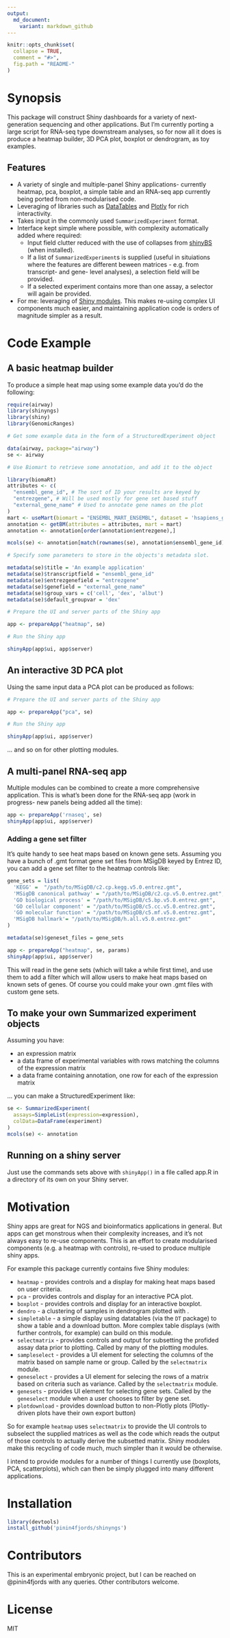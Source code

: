 ```yaml
---
output:
  md_document:
    variant: markdown_github
---
```


<!-- README.md is generated from README.Rmd. Please edit that file -->

```r
knitr::opts_chunk$set(
  collapse = TRUE,
  comment = "#>",
  fig.path = "README-"
)
```

# Synopsis

This package will construct Shiny dashboards for a variety of next-generation sequencing and other applications. But I'm currently porting a large script for RNA-seq type downstream analyses, so for now all it does is produce a heatmap builder, 3D PCA plot, boxplot or dendrogram, as toy examples.   

## Features

* A variety of single and multiple-panel Shiny applications- currently heatmap, pca, boxplot, a simple table and an RNA-seq app currently being ported from non-modularised code.
* Leveraging of libraries such as [DataTables](https://rstudio.github.io/DT/) and [Plotly](https://plot.ly/) for rich interactivity.
* Takes input in the commonly used `SummarizedExperiment` format. 
* Interface kept simple where possible, with complexity automatically added where required:
    * Input field clutter reduced with the use of collapses from [shinyBS](https://ebailey78.github.io/shinyBS/index.html) (when installed).
    * If a list of `SummarizedExperiment`s is supplied (useful in situiations where the features are different beween matrices - e.g. from transcript- and gene- level analyses), a selection field will be provided.
    * If a selected experiment contains more than one assay, a selector will again be provided.
* For me: leveraging of [Shiny modules](http://shiny.rstudio.com/articles/modules.html). This makes re-using complex UI components much easier, and maintaining application code is orders of magnitude simpler as a result.

# Code Example

## A basic heatmap builder

To produce a simple heat map using some example data you'd do the following:

```r
require(airway)
library(shinyngs)
library(shiny)
library(GenomicRanges)

# Get some example data in the form of a StructuredExperiment object

data(airway, package="airway")
se <- airway

# Use Biomart to retrieve some annotation, and add it to the object

library(biomaRt)
attributes <- c(
  "ensembl_gene_id", # The sort of ID your results are keyed by
  "entrezgene", # Will be used mostly for gene set based stuff
  "external_gene_name" # Used to annotate gene names on the plot
)
mart <- useMart(biomart = "ENSEMBL_MART_ENSEMBL", dataset = 'hsapiens_gene_ensembl', host='www.ensembl.org')
annotation <- getBM(attributes = attributes, mart = mart)
annotation <- annotation[order(annotation$entrezgene),]

mcols(se) <- annotation[match(rownames(se), annotation$ensembl_gene_id),]

# Specify some parameters to store in the objects's metadata slot. 

metadata(se)$title = 'An example application'
metadata(se)$transcriptfield = "ensembl_gene_id" 
metadata(se)$entrezgenefield = "entrezgene"
metadata(se)$genefield = "external_gene_name"
metadata(se)$group_vars = c('cell', 'dex', 'albut') 
metadata(se)$default_groupvar = 'dex'

# Prepare the UI and server parts of the Shiny app

app <- prepareApp("heatmap", se)

# Run the Shiny app

shinyApp(app$ui, app$server)
```

## An interactive 3D PCA plot

Using the same input data a PCA plot can be produced as follows:

```r

# Prepare the UI and server parts of the Shiny app

app <- prepareApp("pca", se)

# Run the Shiny app

shinyApp(app$ui, app$server)
```

... and so on for other plotting modules.

## A multi-panel RNA-seq app

Multiple modules can be combined to create a more comprehensive application. This is what's been done for the RNA-seq app (work in progress- new panels being added all the time):

```r
app <- prepareApp('rnaseq', se)
shinyApp(app$ui, app$server)
```

### Adding a gene set filter

It's quite handy to see heat maps based on known gene sets. Assuming you have a bunch of .gmt format gene set files from MSigDB keyed by Entrez ID, you can add a gene set filter to the heatmap controls like:

```r
gene_sets = list(
  'KEGG' =  "/path/to/MSigDB/c2.cp.kegg.v5.0.entrez.gmt",
  'MSigDB canonical pathway' = "/path/to/MSigDB/c2.cp.v5.0.entrez.gmt",
  'GO biological process' = "/path/to/MSigDB/c5.bp.v5.0.entrez.gmt",
  'GO cellular component' = "/path/to/MSigDB/c5.cc.v5.0.entrez.gmt",
  'GO molecular function' = "/path/to/MSigDB/c5.mf.v5.0.entrez.gmt",
  'MSigDB hallmark'= "/path/to/MSigDB/h.all.v5.0.entrez.gmt"
)

metadata(se)$geneset_files = gene_sets

app <- prepareApp("heatmap", se, params)
shinyApp(app$ui, app$server)
```

This will read in the gene sets (which will take a while first time), and use them to add a filter which will allow users to make heat maps based on known sets of genes. Of course you could make your own .gmt files with custom gene sets.

## To make your own Summarized experiment objects

Assuming you have: 

* an expression matrix
* a data frame of experimental variables with rows matching the columns of the expression matrix 
* a data frame containing annotation, one row for each of the expression matrix

... you can make a StructuredExperiment like:

```r
se <- SummarizedExperiment(
  assays=SimpleList(expression=expression),
  colData=DataFrame(experiment)
)
mcols(se) <- annotation
```

## Running on a shiny server

Just use the commands sets above with `shinyApp()` in a file called app.R in a directory of its own on your Shiny server.

# Motivation

Shiny apps are great for NGS and bioinformatics applications in general. But apps can get monstrous when their complexity increases, and it's not always easy to re-use components. This is an effort to create modularised components (e.g. a heatmap with controls), re-used to produce multiple shiny apps.

For example this package currently contains five Shiny modules: 

* `heatmap` - provides controls and a display for making heat maps based on user criteria.
* `pca` - provides controls and display for an interactive PCA plot.
* `boxplot` - provides controls and display for an interactive boxplot.
* `dendro` - a clustering of samples in dendrogram plotted with \code{ggdendro}.
* `simpletable` - a simple display using datatables (via the `DT` package) to show a table and a download button. More complex table displays (with further controls, for example) can build on this module.
* `selectmatrix` - provides controls and output for subsetting the profided assay data prior to plotting. Called by many of the plotting modules.
* `sampleselect` - provides a UI element for selecting the columns of the matrix based on sample name or group. Called by the `selectmatrix` module.
* `geneselect` - provides a UI element for selecing the rows of a matrix based on criteria such as variance. Called by the `selectmatrix` module.
* `genesets` - provides UI element for selecting gene sets. Called by the `geneselect` module when a user chooses to filter by gene set. 
* `plotdownload` - provides download button to non-Plotly plots (Plotly-driven plots have their own export button)

So for example `heatmap` uses `selectmatrix` to provide the UI controls to subselect the supplied matrices as well as the code which reads the output of those controls to actually derive the subsetted matrix. Shiny modules make this recycling of code much, much simpler than it would be otherwise. 

I intend to provide modules for a number of things I currently use (boxplots, PCA, scatterplots), which can then be simply plugged into many different applications.

# Installation

```r
library(devtools)
install_github('pinin4fjords/shinyngs')
```

# Contributors

This is an experimental embryonic project, but I can be reached on @pinin4fjords with any queries. Other contributors welcome.

# License

MIT